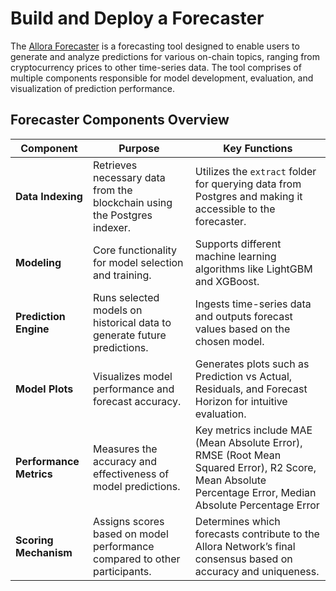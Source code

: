 # Build and Deploy a Forecaster

The [Allora Forecaster](https://github.com/allora-network/allora-forecaster) is a forecasting tool designed to enable users to generate and analyze predictions for various on-chain topics, ranging from cryptocurrency prices to other time-series data. 
The tool comprises of multiple components responsible for model development, evaluation, and visualization of prediction performance.

## Forecaster Components Overview


| **Component**           | **Purpose**                                                                 | **Key Functions**                                                                                                 |
|-------------------------|-----------------------------------------------------------------------------|-------------------------------------------------------------------------------------------------------------------|
| **Data Indexing**        | Retrieves necessary data from the blockchain using the Postgres indexer.    | Utilizes the `extract` folder for querying data from Postgres and making it accessible to the forecaster.         |
| **Modeling**            | Core functionality for model selection and training.                        | Supports different machine learning algorithms like LightGBM and XGBoost.               |
| **Prediction Engine**    | Runs selected models on historical data to generate future predictions.     | Ingests time-series data and outputs forecast values based on the chosen model.                                   |
| **Model Plots**         | Visualizes model performance and forecast accuracy.                         | Generates plots such as Prediction vs Actual, Residuals, and Forecast Horizon for intuitive evaluation.           |
| **Performance Metrics**  | Measures the accuracy and effectiveness of model predictions.               | Key metrics include MAE (Mean Absolute Error), RMSE (Root Mean Squared Error), R2 Score, Mean Absolute Percentage Error, Median Absolute Percentage Error |             |
| **Scoring Mechanism**    | Assigns scores based on model performance compared to other participants.   | Determines which forecasts contribute to the Allora Network’s final consensus based on accuracy and uniqueness.    |
